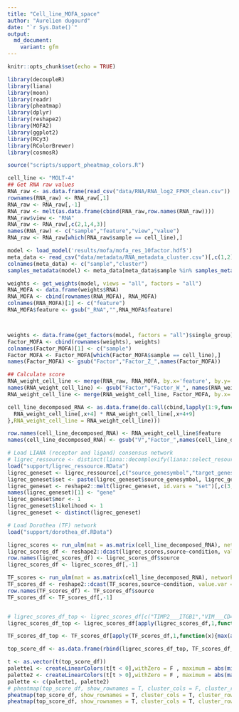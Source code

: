```yaml
---
title: "Cell_line_MOFA_space"
author: "Aurelien dugourd"
date: "`r Sys.Date()`"
output:
  md_document:
    variant: gfm
---
```


```r
knitr::opts_chunk$set(echo = TRUE)
```


```r
library(decoupleR)
library(liana)
library(moon)
library(readr)
library(pheatmap)
library(dplyr)
library(reshape2)
library(MOFA2)
library(ggplot2)
library(RCy3)
library(RColorBrewer)
library(cosmosR)

source("scripts/support_pheatmap_colors.R")
```

```r
cell_line <- "MOLT-4"
## Get RNA raw values
RNA_raw <- as.data.frame(read_csv("data/RNA/RNA_log2_FPKM_clean.csv"))
rownames(RNA_raw) <- RNA_raw[,1]
RNA_raw <- RNA_raw[,-1]
RNA_raw <- melt(as.data.frame(cbind(RNA_raw,row.names(RNA_raw))))
RNA_raw$view <- "RNA"
RNA_raw <- RNA_raw[,c(2,1,4,3)]                 
names(RNA_raw) <- c("sample","feature","view","value")
RNA_raw <- RNA_raw[which(RNA_raw$sample == cell_line),]

model <- load_model('results/mofa/mofa_res_10factor.hdf5')
meta_data <- read_csv("data/metadata/RNA_metadata_cluster.csv")[,c(1,2)]
colnames(meta_data) <- c("sample","cluster")
samples_metadata(model) <- meta_data[meta_data$sample %in% samples_metadata(model)$sample,]

weights <- get_weights(model, views = "all", factors = "all")
RNA_MOFA <- data.frame(weights$RNA)
RNA_MOFA <- cbind(rownames(RNA_MOFA), RNA_MOFA)
colnames(RNA_MOFA)[1] <- c("feature")
RNA_MOFA$feature <- gsub("_RNA","",RNA_MOFA$feature)



weights <- data.frame(get_factors(model, factors = "all")$single_group)
Factor_MOFA <- cbind(rownames(weights), weights)
colnames(Factor_MOFA)[1] <- c("sample")
Factor_MOFA <- Factor_MOFA[which(Factor_MOFA$sample == cell_line),]
names(Factor_MOFA) <- gsub("Factor","Factor_Z_",names(Factor_MOFA))
```

```r
## Calculate score
RNA_weight_cell_line <- merge(RNA_raw, RNA_MOFA, by.x='feature', by.y='feature')
names(RNA_weight_cell_line) <- gsub("Factor","Factor_W_", names(RNA_weight_cell_line))
RNA_weight_cell_line <- merge(RNA_weight_cell_line, Factor_MOFA, by.x='sample', by.y='sample')

cell_line_decomposed_RNA <- as.data.frame(do.call(cbind,lapply(1:9,function(x, RNA_weight_cell_line){
  RNA_weight_cell_line[,x+4] * RNA_weight_cell_line[,x+4+9]
},RNA_weight_cell_line = RNA_weight_cell_line)))

row.names(cell_line_decomposed_RNA) <- RNA_weight_cell_line$feature
names(cell_line_decomposed_RNA) <- gsub("V","Factor_",names(cell_line_decomposed_RNA))
```

```r
# Load LIANA (receptor and ligand) consensus network
# ligrec_ressource <- distinct(liana::decomplexify(liana::select_resource("Consensus")[[1]]))
load("support/ligrec_ressource.RData")
ligrec_geneset <- ligrec_ressource[,c("source_genesymbol","target_genesymbol")]
ligrec_geneset$set <- paste(ligrec_geneset$source_genesymbol, ligrec_geneset$target_genesymbol, sep = "___")
ligrec_geneset <- reshape2::melt(ligrec_geneset, id.vars = "set")[,c(3,1)]
names(ligrec_geneset)[1] <- "gene"
ligrec_geneset$mor <- 1
ligrec_geneset$likelihood <- 1
ligrec_geneset <- distinct(ligrec_geneset)

# Load Dorothea (TF) network
load("support/dorothea_df.RData")
```

```r
ligrec_scores <- run_ulm(mat = as.matrix(cell_line_decomposed_RNA), network = ligrec_geneset, .source = set, .target = gene, minsize = 2)
ligrec_scores_df <- reshape2::dcast(ligrec_scores,source~condition, value.var = "score")
row.names(ligrec_scores_df) <- ligrec_scores_df$source
ligrec_scores_df <- ligrec_scores_df[,-1]

TF_scores <- run_ulm(mat = as.matrix(cell_line_decomposed_RNA), network = dorothea_df, minsize = 10)
TF_scores_df <- reshape2::dcast(TF_scores,source~condition, value.var = "score")
row.names(TF_scores_df) <- TF_scores_df$source
TF_scores_df <- TF_scores_df[,-1]
```

```r

```

```r
# ligrec_scores_df_top <- ligrec_scores_df[c("TIMP2___ITGB1","VIM___CD44"),]
ligrec_scores_df_top <- ligrec_scores_df[apply(ligrec_scores_df,1,function(x){max(abs(x)) > 4}),]

TF_scores_df_top <- TF_scores_df[apply(TF_scores_df,1,function(x){max(abs(x)) > 4.5}),]

top_score_df <- as.data.frame(rbind(ligrec_scores_df_top, TF_scores_df_top))

t <- as.vector(t(top_score_df))
palette1 <- createLinearColors(t[t < 0],withZero = F , maximum = abs(min(t,na.rm = T)) * 10)
palette2 <- createLinearColors(t[t > 0],withZero = F , maximum = abs(max(t,na.rm = T)) * 10)
palette <- c(palette1, palette2)
# pheatmap(top_score_df, show_rownames = T, cluster_cols = F, cluster_rows = F,color = palette, angle_col = 315, filename = "results/mofa/mofa_top_TF.pdf", width = 4, height = 4.3)
pheatmap(top_score_df, show_rownames = T, cluster_cols = T, cluster_rows = T,color = palette, angle_col = 315, treeheight_row = 0, treeheight_col = 0)
pheatmap(top_score_df, show_rownames = T, cluster_cols = T, cluster_rows = T,color = palette, angle_col = 315, treeheight_row = 0, treeheight_col = 0, filename = paste("results/mofa/",paste(cell_line,"_top_TF_LR.pdf",sep =""),sep = ""), width = 3.5, height = 5)
```

```r

```

```r

```

```r

```